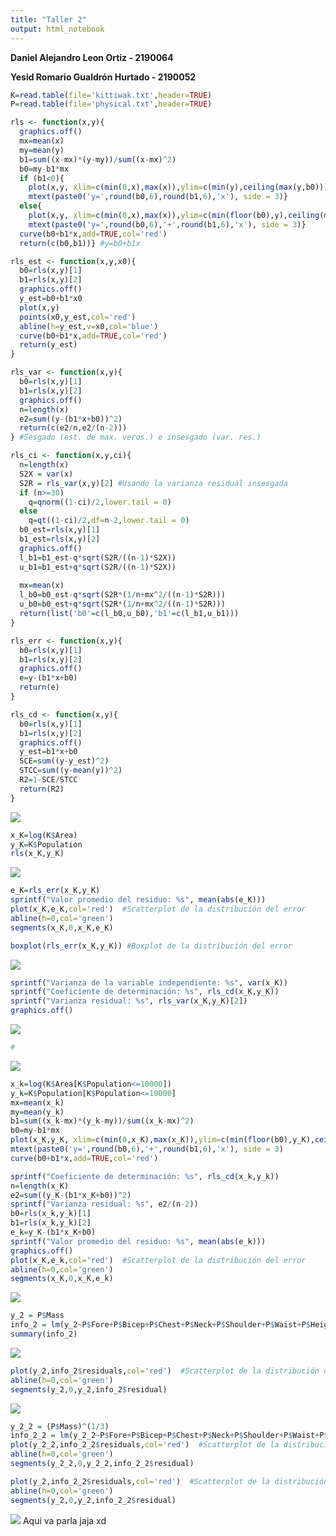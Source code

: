 ```yaml
---
title: "Taller 2"
output: html_notebook
---
```


**Daniel Alejandro Leon Ortiz - 2190064**

**Yesid Romario Gualdrón Hurtado - 2190052**
```r
K=read.table(file='kittiwak.txt',header=TRUE)
P=read.table(file='physical.txt',header=TRUE)

rls <- function(x,y){
  graphics.off()
  mx=mean(x)
  my=mean(y)
  b1=sum((x-mx)*(y-my))/sum((x-mx)^2)
  b0=my-b1*mx
  if (b1<0){
    plot(x,y, xlim=c(min(0,x),max(x)),ylim=c(min(y),ceiling(max(y,b0))))
    mtext(paste0('y=',round(b0,6),round(b1,6),'x'), side = 3)}
  else{
    plot(x,y, xlim=c(min(0,x),max(x)),ylim=c(min(floor(b0),y),ceiling(max(y))))
    mtext(paste0('y=',round(b0,6),'+',round(b1,6),'x'), side = 3)}
  curve(b0+b1*x,add=TRUE,col='red')
  return(c(b0,b1))} #y=b0+b1x

rls_est <- function(x,y,x0){
  b0=rls(x,y)[1]
  b1=rls(x,y)[2]
  graphics.off()
  y_est=b0+b1*x0
  plot(x,y)
  points(x0,y_est,col='red')
  abline(h=y_est,v=x0,col='blue')
  curve(b0+b1*x,add=TRUE,col='red')
  return(y_est)
}

rls_var <- function(x,y){
  b0=rls(x,y)[1]
  b1=rls(x,y)[2]
  graphics.off()
  n=length(x)
  e2=sum((y-(b1*x+b0))^2)
  return(c(e2/n,e2/(n-2))) 
} #Sesgado (est. de max. veros.) e insesgado (var. res.)

rls_ci <- function(x,y,ci){
  n=length(x)
  S2X = var(x)
  S2R = rls_var(x,y)[2] #Usando la varianza residual insesgada
  if (n>=30)
    q=qnorm((1-ci)/2,lower.tail = 0)
  else
    q=qt((1-ci)/2,df=n-2,lower.tail = 0)
  b0_est=rls(x,y)[1]
  b1_est=rls(x,y)[2]
  graphics.off()
  l_b1=b1_est-q*sqrt(S2R/((n-1)*S2X))
  u_b1=b1_est+q*sqrt(S2R/((n-1)*S2X))
  
  mx=mean(x)
  l_b0=b0_est-q*sqrt(S2R*(1/n+mx^2/((n-1)*S2R)))
  u_b0=b0_est+q*sqrt(S2R*(1/n+mx^2/((n-1)*S2R)))
  return(list('b0'=c(l_b0,u_b0),'b1'=c(l_b1,u_b1)))
}

rls_err <- function(x,y){
  b0=rls(x,y)[1]
  b1=rls(x,y)[2]
  graphics.off()
  e=y-(b1*x+b0)
  return(e)
}

rls_cd <- function(x,y){
  b0=rls(x,y)[1]
  b1=rls(x,y)[2]
  graphics.off()
  y_est=b1*x+b0
  SCE=sum((y-y_est)^2)
  STCC=sum((y-mean(y))^2)
  R2=1-SCE/STCC
  return(R2)
}


```
![](p1.png)
```r
x_K=log(K$Area)
y_K=K$Population
rls(x_K,y_K)
```
![](p1a.png)
```r
e_K=rls_err(x_K,y_K)
sprintf("Valor promedio del residuo: %s", mean(abs(e_K)))
plot(x_K,e_K,col='red')  #Scatterplot de la distribución del error
abline(h=0,col='green')
segments(x_K,0,x_K,e_K)  
```
```r
boxplot(rls_err(x_K,y_K)) #Boxplot de la distribución del error
```
![](p1b.png)
```r
sprintf("Varianza de la variable independiente: %s", var(x_K))
sprintf("Coeficiente de determinación: %s", rls_cd(x_K,y_K))
sprintf("Varianza residual: %s", rls_var(x_K,y_K)[2])
graphics.off()
```
![](p1c.png)
```r
#
```
![](p1d.png)
```r
x_k=log(K$Area[K$Population<=10000])
y_k=K$Population[K$Population<=10000]
mx=mean(x_k)
my=mean(y_k)
b1=sum((x_k-mx)*(y_k-my))/sum((x_k-mx)^2)
b0=my-b1*mx
plot(x_K,y_K, xlim=c(min(0,x_K),max(x_K)),ylim=c(min(floor(b0),y_K),ceiling(max(y_K))))
mtext(paste0('y=',round(b0,6),'+',round(b1,6),'x'), side = 3)
curve(b0+b1*x,add=TRUE,col='red')
```
```r
sprintf("Coeficiente de determinación: %s", rls_cd(x_k,y_k))
n=length(x_K)
e2=sum((y_K-(b1*x_K+b0))^2)
sprintf("Varianza residual: %s", e2/(n-2))
b0=rls(x_k,y_k)[1]
b1=rls(x_k,y_k)[2]
e_k=y_K-(b1*x_K+b0)
sprintf("Valor promedio del residuo: %s", mean(abs(e_k)))
graphics.off()
plot(x_K,e_k,col='red')  #Scatterplot de la distribución del error
abline(h=0,col='green')
segments(x_K,0,x_K,e_k)  
```

![](p2.png)
```r
y_2 = P$Mass
info_2 = lm(y_2~P$Fore+P$Bicep+P$Chest+P$Neck+P$Shoulder+P$Waist+P$Height+P$Calf+P$Thigh+P$Head)
summary(info_2)
```
![](p2a.png)
```r
plot(y_2,info_2$residuals,col='red')  #Scatterplot de la distribución del error
abline(h=0,col='green')
segments(y_2,0,y_2,info_2$residual) 
```
![](p2b.png)
```r
y_2_2 = (P$Mass)^(1/3)
info_2_2 = lm(y_2_2~P$Fore+P$Bicep+P$Chest+P$Neck+P$Shoulder+P$Waist+P$Height+P$Calf+P$Thigh+P$Head)
plot(y_2_2,info_2_2$residuals,col='red')  #Scatterplot de la distribución del error
abline(h=0,col='green')
segments(y_2_2,0,y_2_2,info_2_2$residual)
```

```r
plot(y_2,info_2_2$residuals,col='red')  #Scatterplot de la distribución del error
abline(h=0,col='green')
segments(y_2,0,y_2,info_2_2$residual)
```

![](p2c.png)
Aqui va parla jaja xd